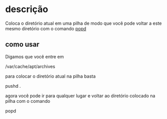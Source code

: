=descrição=
Coloca o diretório atual em uma pilha de modo que você pode voltar a este
mesmo diretório com o comando [[popd]]
==como usar==
Digamos que você entre em

/var/cache/apt/archives 

para colocar o diretório atual na pilha basta

pushd .

agora você pode ir para qualquer lugar e voltar ao 
diretório colocado na pilha com o comando 

popd

